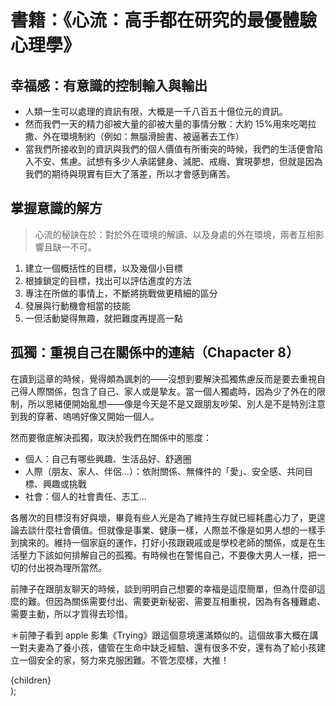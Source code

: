 # 書籍：《心流：高手都在研究的最優體驗心理學》

## 幸福感：有意識的控制輸入與輸出

- 人類一生可以處理的資訊有限，大概是一千八百五十億位元的資訊。
- 然而我們一天的精力卻被大量的卻被大量的事情分散：大約 15%用來吃喝拉撒、外在環境制約（例如：無腦滑臉書、被逼著去工作）
- 當我們所接收到的資訊與我們的個人價值有所衝突的時候，我們的生活便會陷入不安、焦慮。試想有多少人承諾健身、減肥、戒癮、實現夢想，但就是因為我們的期待與現實有巨大了落差，所以才會感到痛苦。

## 掌握意識的解方

> 心流的秘訣在於：對於外在環境的解讀、以及身處的外在環境，兩者互相影響且缺一不可。

1. 建立一個概括性的目標，以及幾個小目標
2. 根據鎖定的目標，找出可以評估進度的方法
3. 專注在所做的事情上，不斷將挑戰做更精細的區分
4. 發展與行動機會相當的技能
5. 一但活動變得無趣，就把難度再提高一點

## 孤獨：重視自己在關係中的連結（Chapacter 8）

在讀到這章的時候，覺得頗為諷刺的——沒想到要解決孤獨焦慮反而是要去重視自己得人際關係，包含了自己、家人或是摯友。當一個人獨處時，因為少了外在的限制，所以思緒便開始亂想——像是今天是不是又跟朋友吵架、別人是不是特別注意到我的穿著、嗚嗚好像又開始一個人。

然而要徹底解決孤獨，取決於我們在關係中的態度：

- 個人：自己有哪些興趣、生活品好、舒適圈
- 人際（朋友、家人、伴侶...）：依附關係、無條件的「愛」、安全感、共同目標、興趣或挑戰
- 社會：個人的社會責任、志工...

各層次的目標沒有好與壞，畢竟有些人光是為了維持生存就已經耗盡心力了，更遑論去談什麼社會價值。但就像是事業、健康一樣，人際並不像是如男人想的一樣手到擒來的。維持一個家庭的運作，打好小孩跟親戚或是學校老師的關係，或是在生活壓力下該如何排解自己的孤獨。有時候也在警惕自己，不要像大男人一樣，把一切的付出視為理所當然。

前陣子在跟朋友聊天的時候，談到明明自己想要的幸福是這麼簡單，但為什麼卻這麼的難。但因為關係需要付出、需要更新秘密、需要互相重視，因為有各種難處、需要主動，所以才質得去珍惜。

＊前陣子看到 apple 影集《Trying》跟這個意境還滿類似的。這個故事大概在講一對夫妻為了養小孩，儘管在生命中缺乏經驗、還有很多不安，還有為了給小孩建立一個安全的家，努力來克服困難。不管怎麼樣，大推！

  <div className="prose prose-h1:text-white prose-h2:text-white prose-p:text-white prose-li:text-white">
    {children}
  </div>
);
